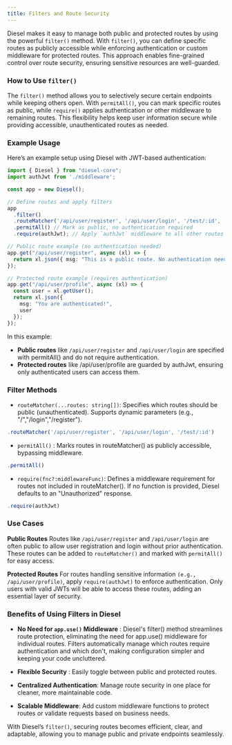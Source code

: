 ```yaml
---
title: Filters and Route Security
---
```


Diesel makes it easy to manage both public and protected routes by using the powerful `filter()` method. With `filter()`, you can define specific routes as publicly accessible while enforcing authentication or custom middleware for protected routes. This approach enables fine-grained control over route security, ensuring sensitive resources are well-guarded.

### How to Use `filter()`

The `filter()` method allows you to selectively secure certain endpoints while keeping others open. With `permitAll()`, you can mark specific routes as public, while `require()` applies authentication or other middleware to remaining routes. This flexibility helps keep user information secure while providing accessible, unauthenticated routes as needed.

### Example Usage

Here’s an example setup using Diesel with JWT-based authentication:

```typescript
import { Diesel } from "diesel-core";
import authJwt from './middleware';

const app = new Diesel();

// Define routes and apply filters
app
  .filter()
  .routeMatcher('/api/user/register', '/api/user/login', '/test/:id', '/cookie') // Public routes
  .permitAll() // Mark as public, no authentication required
  .require(authJwt); // Apply `authJwt` middleware to all other routes

// Public route example (no authentication needed)
app.get("/api/user/register", async (xl) => {
  return xl.json({ msg: "This is a public route. No authentication needed." });
});

// Protected route example (requires authentication)
app.get("/api/user/profile", async (xl) => {
  const user = xl.getUser();
  return xl.json({
    msg: "You are authenticated!",
    user
  });
});

```
In this example:
* **Public routes** like `/api/user/register` and `/api/user/login` are specified with permitAll() and do not require authentication.
* **Protected routes** like /api/user/profile are guarded by authJwt, ensuring only authenticated users can access them.

### Filter Methods
* `routeMatcher(...routes: string[])`: Specifies which routes should be public (unauthenticated). Supports dynamic parameters (e.g., "/","/login","/register").
```typescript
.routeMatcher('/api/user/register', '/api/user/login', '/test/:id')
```
* `permitAll()` : Marks routes in routeMatcher() as publicly accessible, bypassing middleware.
```typescript
.permitAll()
```
* `require(fnc?:middlewareFunc)`:  Defines a middleware requirement for routes not included in routeMatcher(). If no function is provided, Diesel defaults to an "Unauthorized" response.
```typescript
.require(authJwt)
```

### Use Cases
**Public Routes**
Routes like `/api/user/register` and `/api/user/login` are often public to allow user registration and login without prior authentication. These routes can be added to `routeMatcher()` and marked with `permitAll()` for easy access.

**Protected Routes**
For routes handling sensitive information `(e.g., /api/user/profile)`, apply `require(authJwt)` to enforce authentication. Only users with valid JWTs will be able to access these routes, adding an essential layer of security.

### Benefits of Using Filters in Diesel
* **No Need for `app.use()` Middleware** : Diesel's filter() method streamlines route protection, eliminating the need for app.use() middleware for individual routes. Filters automatically manage which routes require authentication and which don't, making configuration simpler and keeping your code uncluttered.

* **Flexible Security** : Easily toggle between public and protected routes.

* **Centralized Authentication**: Manage route security in one place for cleaner, more maintainable code.

* **Scalable Middleware**: Add custom middleware functions to protect routes or validate requests based on business needs.

With Diesel’s `filter()`, securing routes becomes efficient, clear, and adaptable, allowing you to manage public and private endpoints seamlessly.